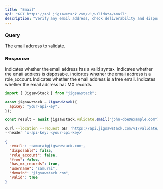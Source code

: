 ```yaml
---
title: "Email"
api: "GET https://api.jigsawstack.com/v1/validate/email"
description: "Verify any email address, check deliverability and disposable status at blazing speed  and high accuracy."
---
```


### Query

<ParamField query="email" type="string" required>
  The email address to validate.
</ParamField>

<Snippet file="header.mdx" />

### Response

<ResponseField name="valid" type="boolean">
  Indicates whether the email address has a valid syntax.
</ResponseField>

<ResponseField name="disposable" type="boolean">
  Indicates whether the email address is disposable.
</ResponseField>

<ResponseField name="role_account" type="boolean">
  Indicates whether the email address is a role_account.
</ResponseField>

<ResponseField name="free" type="boolean">
  Indicates whether the email address is a free email.
</ResponseField>

<ResponseField name="has_mx_records" type="boolean">
  Indicates whether the email address has MX records.
</ResponseField>

<RequestExample>

```javascript Node.js
import { JigsawStack } from "jigsawstack";

const jigsawstack = JigsawStack({
  apiKey: "your-api-key",
});

const result = await jigsawstack.validate.email("john-doe@example.com");
```

```bash cURL
curl --location --request GET 'https://api.jigsawstack.com/v1/validate/email?email=""' \
--header 'x-api-key: <your-api-key>'
```

</RequestExample>

<ResponseExample>

```json Response
{
  "email": "samurai@jigsawstack.com",
  "disposable": false,
  "role_account": false,
  "free": false,
  "has_mx_records": true,
  "username": "samurai",
  "domain": "jigsawstack.com",
  "valid": true
}
```

</ResponseExample>
